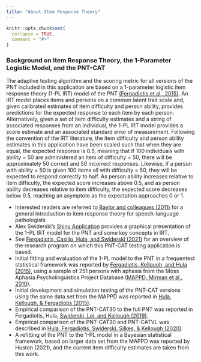 ```yaml
---
title: "About Item Response Theory"
---
```


```r
knitr::opts_chunk$set(
  collapse = TRUE,
  comment = "#>"
)
```

### Background on Item Response Theory, the 1-Parameter Logistic Model, and the PNT-CAT

The adaptive testing algorithm and the scoring metric for all versions of the PNT included in this application are based on a 1-parameter logistic item response theory (1-PL IRT) model of the PNT [(Fergadiotis et al., 2015)](https://pubs.asha.org/doi/full/10.1044/2015_JSLHR-L-14-0249?casa_token=dPjWhuIEXvIAAAAA%3AOw0hz7jHSJ8DQ_yMJktmknbwqzGnUXYWSrwL6eU75qbOu3SjXdkst4JjD19oMrtDNhbC-glwJV6dQWI). An IRT model places items and persons on a common latent trait scale and, given calibrated estimates of item difficulty and person ability, provides predictions for the expected response to each item by each person. Alternatively, given a set of item difficulty estimates and a string of associated responses from an individual, the 1-PL IRT model provides a score estimate and an associated standard error of measurement. Following the convention of the IRT literature, the item difficulty and person ability estimates in this application have been scaled such that when they are equal, the expected response is 0.5, meaning that if 100 individuals with ability = 50 are administered an item of difficulty = 50, there will be approximately 50 correct and 50 incorrect responses. Likewise, if a person with ability = 50 is given 100 items all with difficulty = 50, they will be expected to respond correctly to half. As person ability increases relative to item difficulty, the expected score increases above 0.5, and as person ability decreases relative to item difficulty, the expected score decreases below 0.5, reaching an asymptote as the expectation approaches 0 or 1.

- Interested readers are referred to [Baylor and colleagues (2011)]((https://pubs.asha.org/doi/abs/10.1044/1058-0360%282011/10-0079%29?rfr_dat=cr_pub++0pubmed&url_ver=Z39.88-2003&rfr_id=ori%3Arid%3Acrossref.org)) for a general introduction to item response theory for speech-language pathologists
- Alex Swiderski’s [Shiny Application](https://aswiderski.shinyapps.io/ShinyIRT/) provides a graphical presentation of the 1-PL IRT model for the PNT and some key concepts in IRT. 
- See [Fergadiotis, Casilio, Hula, and Swiderski (2021)](https://pubmed.ncbi.nlm.nih.gov/34261162/) for an overview of the research program on which this PNT-CAT testing application is based. 
- Initial fitting and evaluation of the 1-PL model to the PNT in a frequentest statistical framework was reported by [Fergadiotis, Kellough, and Hula (2015)](https://pubs.asha.org/doi/full/10.1044/2015_JSLHR-L-14-0249?casa_token=dPjWhuIEXvIAAAAA%3AOw0hz7jHSJ8DQ_yMJktmknbwqzGnUXYWSrwL6eU75qbOu3SjXdkst4JjD19oMrtDNhbC-glwJV6dQWI), using a sample of 251 persons with aphasia from the Moss Aphasia Psycholinguistics Project Database ([MAPPD; Mirman et al., 2010](https://www.tandfonline.com/doi/abs/10.1080/02643294.2011.574112)).
- Initial development and simulation testing of the PNT-CAT versions using the same data set  from the MAPPD was reported in [Hula, Kellough, & Fergadiotis (2015)](https://pubs.asha.org/doi/full/10.1044/2015_JSLHR-L-14-0297?casa_token=tMSqOL5JpXkAAAAA%3AXPYov-zlx9fluRZwBRhsOuzkWzM20RyVuQ3US3M4TZqekdpq1njZ2pLqjzQ0PBDHhpPSEssU8RYmAHQ). 
- Empirical comparison of the PNT-CAT30 to the full PNT was reported in Fergadiotis, Hula, [Swiderski, Lei, and Kellough (2019)](https://pubs.asha.org/doi/abs/10.1044/2018_JSLHR-L-18-0344).
- Empirical comparison of the PNT-CAT30 and PNT-CATVL was described in [Hula, Fergadiotis, Swiderski, Silkes, & Kellough (2020)](https://www.ncbi.nlm.nih.gov/pmc/articles/PMC7213484/). 
- A refitting of the PNT to the 1-PL model in a Bayesian statistical framework, based on larger data set from the MAPPD was reported by Huston (2021), and the current item difficulty estimates are taken from this work. 

